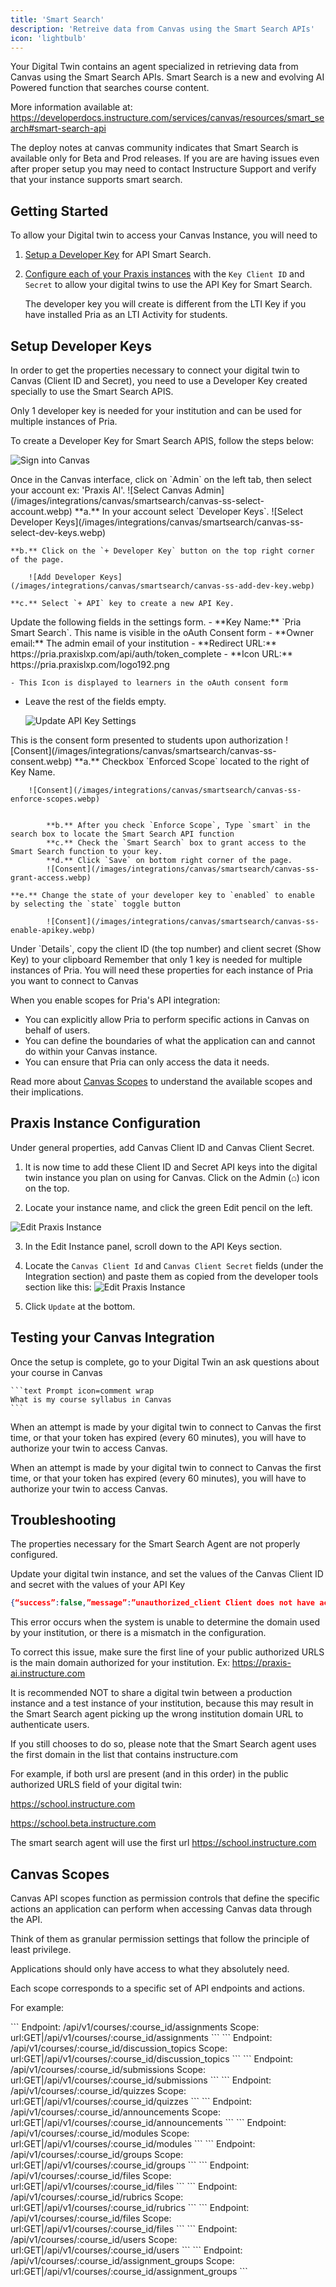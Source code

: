```yaml
---
title: 'Smart Search'
description: 'Retreive data from Canvas using the Smart Search APIs'
icon: 'lightbulb'
---
```


Your Digital Twin contains an agent specialized in retrieving data from Canvas using the Smart Search APIs.
Smart Search is a new and evolving AI Powered function that searches course content.

More information available at:
https://developerdocs.instructure.com/services/canvas/resources/smart_search#smart-search-api

<Note>
  The deploy notes at canvas community indicates that Smart Search is available
  only for Beta and Prod releases. If you are are having issues even after
  proper setup you may need to contact Instructure Support and verify that your
  instance supports smart search.
</Note>

## Getting Started

To allow your Digital twin to access your Canvas Instance, you will need to

1.  [Setup a Developer Key](#create-developer-keys) for API Smart Search.
2. [Configure each of your Praxis instances](#praxis-instance-configuration) with the `Key Client ID` and `Secret` to allow your digital twins to use the API Key for Smart Search.

   <Note>
     The developer key you will create is different from the LTI Key if you have installed Pria as an LTI
     Activity for students.
   </Note>

## Setup Developer Keys

In order to get the properties necessary to connect your digital twin to Canvas (Client ID and Secret), you need to use a Developer Key created specially to use the Smart Search APIS.

Only 1 developer key is needed for your institution and can be used for multiple instances of Pria.

To create a Developer Key for Smart Search APIS, follow the steps below:

<Steps>
  <Step title="Sign in to Canvas">

![Sign into Canvas](/images/integrations/canvas/smartsearch/canvas-ss-signin.webp)

  </Step>
  <Step title="Select Account">
    Once in the Canvas interface, click on `Admin` on the left tab, then select your account ex: 'Praxis AI'.
    ![Select Canvas Admin](/images/integrations/canvas/smartsearch/canvas-ss-select-account.webp)

  </Step>
  <Step title="Add Developer Key">
    **a.** In your account select `Developer Keys`.
        ![Select Developer Keys](/images/integrations/canvas/smartsearch/canvas-ss-select-dev-keys.webp)

    **b.** Click on the `+ Developer Key` button on the top right corner of the page.

        ![Add Developer Keys](/images/integrations/canvas/smartsearch/canvas-ss-add-dev-key.webp)

    **c.** Select `+ API` key to create a new API Key.

  </Step>

<Step title="Update API Key Settings">
  Update the following fields in the settings form.
  - **Key Name:**  `Pria Smart Search`.
    This name is visible in the oAuth Consent form
  - **Owner email:** The admin email of your institution
  - **Redirect URL:** https://pria.praxislxp.com/api/auth/token_complete
  - **Icon URL:** https://pria.praxislxp.com/logo192.png 
  
    - This Icon is displayed to learners in the oAuth consent form
  - Leave the rest of the fields empty.

    ![Update API Key Settings](/images/integrations/canvas/smartsearch/canvas-ss-api-key-settings.webp)

</Step>

<Step title="Authorize">
  This is the consent form presented to students upon authorization
    ![Consent](/images/integrations/canvas/smartsearch/canvas-ss-consent.webp)

</Step>

<Step title="Enforce Scopes">
    **a.** Checkbox `Enforced Scope` located to the right of Key Name.

        ![Consent](/images/integrations/canvas/smartsearch/canvas-ss-enforce-scopes.webp)


            **b.** After you check `Enforce Scope`, Type `smart` in the search box to locate the Smart Search API function
            **c.** Check the `Smart Search` box to grant access to the Smart Search function to your key.
            **d.** Click `Save` on bottom right corner of the page.
            ![Consent](/images/integrations/canvas/smartsearch/canvas-ss-grant-access.webp)

    **e.** Change the state of your developer key to `enabled` to enable by selecting the `state` toggle button

            ![Consent](/images/integrations/canvas/smartsearch/canvas-ss-enable-apikey.webp)

</Step>

<Step title="Copy Credentials">
  Under `Details`, copy the client ID (the top number) and client secret (Show
  Key) to your clipboard
</Step>

</Steps>

<Info>
  Remember that only 1 key is needed for multiple instances of Pria. You will
  need these properties for each instance of Pria you want to connect to Canvas
</Info>



When you enable scopes for Pria's API integration:

- You can explicitly allow Pria to perform specific actions in Canvas on behalf of users.
- You can define the boundaries of what the application can and cannot do within your Canvas instance.
- You can ensure that Pria can only access the data it needs.

Read more about [Canvas Scopes](#canvas-scopes) to understand the available scopes and their implications.


## Praxis Instance Configuration

Under general properties, add Canvas Client ID and Canvas Client Secret.

1. It is now time to add these Client ID and Secret API keys into the digital twin instance you plan on using for Canvas. Click on the Admin (⌂) icon on the top.

2. Locate your instance name, and click the green Edit pencil on the left.

![Edit Praxis Instance](/images/integrations/canvas/smartsearch/canvas-ss-edit-instance.webp)

3. In the Edit Instance panel, scroll down to the API Keys section.

4. Locate the `Canvas Client Id` and `Canvas Client Secret` fields (under the Integration section) and paste them as copied from the developer tools section like this:
   ![Edit Praxis Instance](/images/integrations/canvas/smartsearch/canvas-ss-edit-instance-integrations.webp)

5. Click `Update` at the bottom.

## Testing your Canvas Integration

Once the setup is complete, go to your Digital Twin an ask questions about your course in Canvas

    ```text Prompt icon=comment wrap
    What is my course syllabus in Canvas
    ```

When an attempt is made by your digital twin to connect to Canvas the first time, or that your token has expired (every 60 minutes), you will have to authorize your twin to access Canvas.

<Note>
  When an attempt is made by your digital twin to connect to Canvas the first
  time, or that your token has expired (every 60 minutes), you will have to
  authorize your twin to access Canvas.
</Note>

## Troubleshooting

The properties necessary for the Smart Search Agent are not properly configured.

Update your digital twin instance, and set the values of the Canvas Client ID and secret with the values of your API Key

```json lines wrap
{“success”:false,”message”:”unauthorized_client Client does not have access to the specified Canvas account.”}
```

This error occurs when the system is unable to determine the domain used by your institution, or there is a mismatch in the configuration.

To correct this issue, make sure the first line of your public authorized URLS is the main domain authorized for your institution. Ex: https://praxis-ai.instructure.com

<Warning>
  It is recommended NOT to share a digital twin between a production instance
  and a test instance of your institution, because this may result in the Smart
  Search agent picking up the wrong institution domain URL to authenticate
  users.
</Warning>

If you still chooses to do so, please note that the Smart Search agent uses the first domain in the list that contains instructure.com

For example, if both ursl are present (and in this order) in the public authorized URLS field of your digital twin:

https://school.instructure.com

https://school.beta.instructure.com

The smart search agent will use the first url https://school.instructure.com



## Canvas Scopes

Canvas API scopes function as permission controls that define the specific actions an application can perform when accessing Canvas data through the API.

Think of them as granular permission settings that follow the principle of least privilege.

<Warning>
  Applications should only have access to what they absolutely need.
</Warning>

Each scope corresponds to a specific set of API endpoints and actions.

For example:

<AccordionGroup>
  <Accordion title="Assignments">
    ```
    Endpoint: /api/v1/courses/:course_id/assignments
    Scope: url:GET|/api/v1/courses/:course_id/assignments
    ```

  </Accordion>
  <Accordion title="Discussions">
    ```
    Endpoint: /api/v1/courses/:course_id/discussion_topics
    Scope: url:GET|/api/v1/courses/:course_id/discussion_topics
    ```
  </Accordion>
  <Accordion title="Grades">
    ```
    Endpoint: /api/v1/courses/:course_id/submissions
    Scope: url:GET|/api/v1/courses/:course_id/submissions
    ```
  </Accordion>
  <Accordion title="Quizzes">
    ```
    Endpoint: /api/v1/courses/:course_id/quizzes
    Scope: url:GET|/api/v1/courses/:course_id/quizzes
    ```
  </Accordion>
  <Accordion title="Announcements">
    ```
    Endpoint: /api/v1/courses/:course_id/announcements
    Scope: url:GET|/api/v1/courses/:course_id/announcements
    ```
  </Accordion>
    <Accordion title="Modules">
    ```
    Endpoint: /api/v1/courses/:course_id/modules
    Scope: url:GET|/api/v1/courses/:course_id/modules
    ```
  </Accordion>
    <Accordion title="Groups">
    ```
    Endpoint: /api/v1/courses/:course_id/groups
    Scope: url:GET|/api/v1/courses/:course_id/groups
    ```
  </Accordion>
    <Accordion title="Files">
    ```
    Endpoint: /api/v1/courses/:course_id/files
    Scope: url:GET|/api/v1/courses/:course_id/files
    ```
  </Accordion>
      <Accordion title="Rubrics">
    ```
    Endpoint: /api/v1/courses/:course_id/rubrics
    Scope: url:GET|/api/v1/courses/:course_id/rubrics
    ```
  </Accordion>
      <Accordion title="Files (for syllabus upload)">
    ```
    Endpoint: /api/v1/courses/:course_id/files
    Scope: url:GET|/api/v1/courses/:course_id/files
    ```
  </Accordion>
      <Accordion title="Users (for adding teaching assistants)">
    ```
    Endpoint: /api/v1/courses/:course_id/users
    Scope: url:GET|/api/v1/courses/:course_id/users
    ```
  </Accordion>
        <Accordion title="Assignment Groups">
    ```
    Endpoint: /api/v1/courses/:course_id/assignment_groups
    Scope: url:GET|/api/v1/courses/:course_id/assignment_groups 
    ```
  </Accordion>

  </AccordionGroup>
